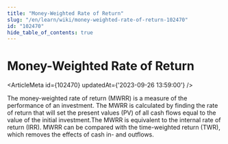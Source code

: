 ```yaml
---
title: "Money-Weighted Rate of Return"
slug: "/en/learn/wiki/money-weighted-rate-of-return-102470"
id: "102470"
hide_table_of_contents: true
---
```



# Money-Weighted Rate of Return

<ArticleMeta id={102470} updatedAt={'2023-09-26 13:59:00'} />
<div className='border-solid border-b border-t-0 my-4 border-[var(--ifm-color-gray-300)]' />

The money-weighted rate of return (MWRR) is a measure of the performance of an investment. The MWRR is calculated by finding the rate of return that will set the present values (PV) of all cash flows equal to the value of the initial investment.The MWRR is equivalent to the internal rate of return (IRR). MWRR can be compared with the time-weighted return (TWR), which removes the effects of cash in- and outflows.
